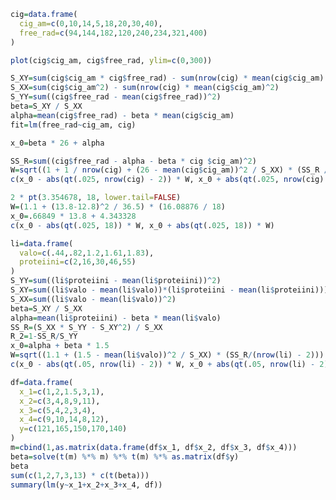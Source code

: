 ```r
cig=data.frame(
  cig_am=c(0,10,14,5,18,20,30,40),
  free_rad=c(94,144,182,120,240,234,321,400)
)

plot(cig$cig_am, cig$free_rad, ylim=c(0,300))

S_XY=sum(cig$cig_am * cig$free_rad) - sum(nrow(cig) * mean(cig$cig_am) * mean(cig$free_rad))
S_XX=sum(cig$cig_am^2) - sum(nrow(cig) * mean(cig$cig_am)^2)
S_YY=sum((cig$free_rad - mean(cig$free_rad))^2)
beta=S_XY / S_XX
alpha=mean(cig$free_rad) - beta * mean(cig$cig_am)
fit=lm(free_rad~cig_am, cig)

x_0=beta * 26 + alpha

SS_R=sum((cig$free_rad - alpha - beta * cig $cig_am)^2)
W=sqrt((1 + 1 / nrow(cig) + (26 - mean(cig$cig_am))^2 / S_XX) * (SS_R / (nrow(cig) - 2)))
c(x_0 - abs(qt(.025, nrow(cig) - 2)) * W, x_0 + abs(qt(.025, nrow(cig) - 2)) * W)
```
```r
2 * pt(3.354678, 18, lower.tail=FALSE)
W=(1.1 + (13.8-12.8)^2 / 36.5) * (16.08876 / 18)
x_0=.66849 * 13.8 + 4.343328
c(x_0 - abs(qt(.025, 18)) * W, x_0 + abs(qt(.025, 18)) * W)
```
```r
li=data.frame(
  valo=c(.44,.82,1.2,1.61,1.83),
  proteiini=c(2,16,30,46,55)
)
S_YY=sum((li$proteiini - mean(li$proteiini))^2)
S_XY=sum((li$valo - mean(li$valo))*(li$proteiini - mean(li$proteiini)))
S_XX=sum((li$valo - mean(li$valo))^2)
beta=S_XY / S_XX
alpha=mean(li$proteiini) - beta * mean(li$valo)
SS_R=(S_XX * S_YY - S_XY^2) / S_XX
R_2=1-SS_R/S_YY
x_0=alpha + beta * 1.5
W=sqrt((1.1 + (1.5 - mean(li$valo))^2 / S_XX) * (SS_R/(nrow(li) - 2)))
c(x_0 - abs(qt(.05, nrow(li) - 2)) * W, x_0 + abs(qt(.05, nrow(li) - 2)) * W)
```
```r
df=data.frame(
  x_1=c(1,2,1.5,3,1),
  x_2=c(3,4,8,9,11),
  x_3=c(5,4,2,3,4),
  x_4=c(9,10,14,8,12),
  y=c(121,165,150,170,140)
)
m=cbind(1,as.matrix(data.frame(df$x_1, df$x_2, df$x_3, df$x_4)))
beta=solve(t(m) %*% m) %*% t(m) %*% as.matrix(df$y)
beta
sum(c(1,2,7,3,13) * c(t(beta)))
summary(lm(y~x_1+x_2+x_3+x_4, df))
```

